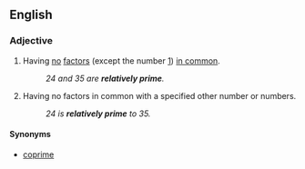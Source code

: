 ==English==
===Adjective===
{{en-adj|-}}
#{{mathematics|of two or more numbers}} Having [[no]] [[factor]]s (except the number [[1]]) [[in common]].
#:''24 and 35 are '''relatively prime'''.''
#{{mathematics|of a number}} Having no factors in common with a specified other number or numbers.
#:''24 is '''relatively prime''' to 35.''
====Synonyms====
*[[coprime]]